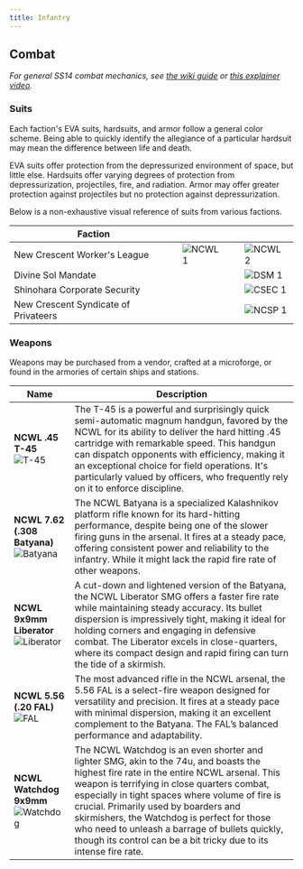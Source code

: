 ```yaml
---
title: Infantry
---
```


## Combat

*For general SS14 combat mechanics, see [the wiki guide](https://wiki.spacestation14.com/wiki/Combat) or [this explainer video](https://www.youtube.com/watch?v=c35R3mMz21Q).*

### Suits

Each faction's EVA suits, hardsuits, and armor follow a general color scheme. Being able to quickly identify the allegiance of a particular hardsuit may mean the difference between life and death.

EVA suits offer protection from the depressurized environment of space, but little else. Hardsuits offer varying degrees of protection from depressurization, projectiles, fire, and radiation. Armor may offer greater protection against projectiles but no protection against depressurization.

Below is a non-exhaustive visual reference of suits from various factions.

| Faction | | | |
| --- | --- | --- | --- | 
| New Crescent Worker's League | ![NCWL 1](../../../assets/images/hardsuit-ncwl-1.png) | | ![NCWL 2](../../../assets/images/hardsuit-ncwl-2.png) |
| Divine Sol Mandate | | | ![DSM 1](../../../assets/images/hardsuit-dsm-1.png) |
| Shinohara Corporate Security | | | ![CSEC 1](../../../assets/images/hardsuit-csec-1.png) |
| New Crescent Syndicate of Privateers | | | ![NCSP 1](../../../assets/images/hardsuit-ncsp-1.png) |

### Weapons

Weapons may be purchased from a vendor, crafted at a microforge, or found in the armories of certain ships and stations.

| Name | Description |
| --- | --- |
| **NCWL .45 T-45** <br /> ![T-45](../../../assets/images/t-45.png) | The T-45 is a powerful and surprisingly quick semi-automatic magnum handgun, favored by the NCWL for its ability to deliver the hard hitting .45 cartridge with remarkable speed. This handgun can dispatch opponents with efficiency, making it an exceptional choice for field operations. It's particularly valued by officers, who frequently rely on it to enforce discipline. |
| **NCWL 7.62 (.308 Batyana)** <br /> ![Batyana](../../../assets/images/batyana.png) | The NCWL Batyana is a specialized Kalashnikov platform rifle known for its hard-hitting performance, despite being one of the slower firing guns in the arsenal. It fires at a steady pace, offering consistent power and reliability to the infantry. While it might lack the rapid fire rate of other weapons. |
| **NCWL 9x9mm Liberator** <br /> ![Liberator](../../../assets/images/liberator.png) | A cut-down and lightened version of the Batyana, the NCWL Liberator SMG offers a faster fire rate while maintaining steady accuracy. Its bullet dispersion is impressively tight, making it ideal for holding corners and engaging in defensive combat. The Liberator excels in close-quarters, where its compact design and rapid firing can turn the tide of a skirmish. |
| **NCWL 5.56 (.20 FAL)** <br /> ![FAL](../../../assets/images/fal.png) | The most advanced rifle in the NCWL arsenal, the 5.56 FAL is a select-fire weapon designed for versatility and precision. It fires at a steady pace with minimal dispersion, making it an excellent complement to the Batyana. The FAL’s balanced performance and adaptability. |
| **NCWL Watchdog 9x9mm** <br /> ![Watchdog](../../../assets/images/watchdog.png) | The NCWL Watchdog is an even shorter and lighter SMG, akin to the 74u, and boasts the highest fire rate in the entire NCWL arsenal. This weapon is terrifying in close quarters combat, especially in tight spaces where volume of fire is crucial. Primarily used by boarders and skirmishers, the Watchdog is perfect for those who need to unleash a barrage of bullets quickly, though its control can be a bit tricky due to its intense fire rate. |